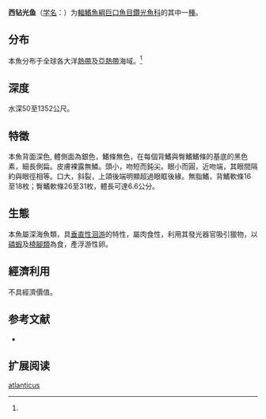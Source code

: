{{Speciesbox
| name = 西钻光鱼
| status = NE
| status_system = IUCN3.1
| image = 
| genus = Gonostoma
| species = atlanticus
| authority = Norman, 1930<ref name='id5444'>{{cite web| url =http://www.bioinfo.cn/db05/BjdwSpecies.php?action=view&id=5444| title =西钻光鱼| work =中国动物物种编目数据库| publisher =中国科学院微生物研究所| author =中国科学院动物研究所| accessdate =2009-04-11| deadurl =yes| archiveurl =https://web.archive.org/web/20160305065926/http://www.bioinfo.cn/db05/BjdwSpecies.php?action=view&id=5444| archivedate =2016-03-05| df =}}</ref>
| synonyms = *''Gonostoma denudatum atlanticum''<br /><small>Norman, 1930</small>
}}

'''西钻光鱼'''（[[学名|学名]]：{{lang|la|''Gonostoma atlanticus''}}）为[[輻鰭魚綱|輻鰭魚綱]][[巨口魚目|巨口魚目]][[鑽光魚科|鑽光魚科]]的其中一[[種|種]]。

==分布==
本魚分布于全球各大洋[[熱帶|熱帶]]及[[亞熱帶|亞熱帶]]海域。<ref name='id5444'/>

==深度==
水深50至1352公尺。

==特徵==
本魚背面深色, 體側面為銀色，鰭條無色，在每個背鰭與臀鰭鰭條的基底的黑色素，細長側扁。皮膚裸露無鱗。頭小，吻短而鈍尖。眼小而圓，近吻端，其眼間隔約與眼徑相等。口大，斜裂，上頜後端明顯超過眼眶後緣。無脂鰭，背鰭軟條16至18枚；臀鰭軟條26至31枚，體長可達6.6公分。

==生態==
本魚屬深海魚類，具[[垂直性洄游|垂直性洄游]]的特性，屬肉食性，利用其發光器官吸引獵物，以[[磷蝦|磷蝦]]及[[橈腳類|橈腳類]]為食，產浮游性卵。

==經濟利用==
不具經濟價值。

== 参考文献 ==
{{reflist}}
*{{FishBase_species|genus=Gonostoma|species=atlanticus|year=2011|month=12}}

== 扩展阅读 ==
{{refbegin}}
{{wikispecies-inline|Gonostoma atlanticus|西钻光鱼}}
{{refend}}
{{Taxonbar|from=Q604556}}

[[Category:鑽光魚屬|atlanticus]]